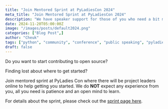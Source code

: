 ```yaml
---
title: "Join Mentored Sprint at PyLadiesCon 2024"
meta_title: "Join Mentored Sprint at PyLadiesCon 2024"
description: "We have speaker support for those of you who need a bit more reassurance and encouragement!"
date: 2024-11-20T05:00:00Z
image: "/images/posts/default2024.png"
categories: ["Blog Post",]
author: "Cheuk"
tags: ["python", "community", "conference", "public speaking", "pyladies", "pyladiescon2024"]
draft: false
---
```


Do you want to start contributing to open source?

Finding lost about where to get started?

Join mentored sprint at PyLadies Con where there will be project leaders online to help getting you started. We do **NOT** expect any experience from you, all you need is patience and an open mind to learn.

For details about the sprint, please check out the [sprint page here](/about/sprints).

